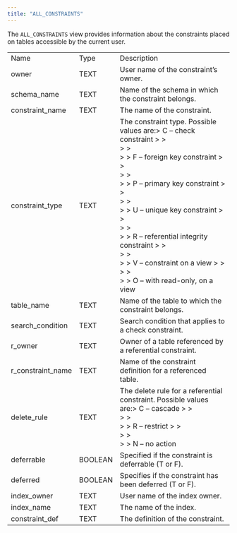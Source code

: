 ```yaml
---
title: "ALL_CONSTRAINTS"
---
```


<div id="all_constraints" class="registered_link"></div>

The `ALL_CONSTRAINTS` view provides information about the constraints placed on tables accessible by the current user.

|                   |         |                                                                                                                                                                                                                                                                                                                                                                                                         |
| ----------------- | ------- | ------------------------------------------------------------------------------------------------------------------------------------------------------------------------------------------------------------------------------------------------------------------------------------------------------------------------------------------------------------------------------------------------------- |
| Name              | Type    | Description                                                                                                                                                                                                                                                                                                                                                                                             |
| owner             | TEXT    | User name of the constraint’s owner.                                                                                                                                                                                                                                                                                                                                                                    |
| schema_name       | TEXT    | Name of the schema in which the constraint belongs.                                                                                                                                                                                                                                                                                                                                                     |
| constraint_name   | TEXT    | The name of the constraint.                                                                                                                                                                                                                                                                                                                                                                             |
| constraint_type   | TEXT    | The constraint type. Possible values are:> C – check constraint > > <br /> > > <br /> > > F – foreign key constraint > > <br /> > > <br /> > > P – primary key constraint > > <br /> > > <br /> > > U – unique key constraint > > <br /> > > <br /> > > R – referential integrity constraint > > <br /> > > <br /> > > V – constraint on a view > > <br /> > > <br /> > > O – with read-only, on a view |
| table_name        | TEXT    | Name of the table to which the constraint belongs.                                                                                                                                                                                                                                                                                                                                                      |
| search_condition  | TEXT    | Search condition that applies to a check constraint.                                                                                                                                                                                                                                                                                                                                                    |
| r_owner           | TEXT    | Owner of a table referenced by a referential constraint.                                                                                                                                                                                                                                                                                                                                                |
| r_constraint_name | TEXT    | Name of the constraint definition for a referenced table.                                                                                                                                                                                                                                                                                                                                               |
| delete_rule       | TEXT    | The delete rule for a referential constraint. Possible values are:> C – cascade > > <br /> > > <br /> > > R – restrict > > <br /> > > <br /> > > N – no action                                                                                                                                                                                                                                          |
| deferrable        | BOOLEAN | Specified if the constraint is deferrable (T or F).                                                                                                                                                                                                                                                                                                                                                     |
| deferred          | BOOLEAN | Specifies if the constraint has been deferred (T or F).                                                                                                                                                                                                                                                                                                                                                 |
| index_owner       | TEXT    | User name of the index owner.                                                                                                                                                                                                                                                                                                                                                                           |
| index_name        | TEXT    | The name of the index.                                                                                                                                                                                                                                                                                                                                                                                  |
| constraint_def    | TEXT    | The definition of the constraint.                                                                                                                                                                                                                                                                                                                                                                       |
